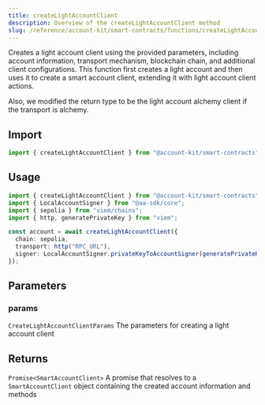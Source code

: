 ```yaml
---
title: createLightAccountClient
description: Overview of the createLightAccountClient method
slug: /reference/account-kit/smart-contracts/functions/createLightAccountClient
---
```



Creates a light account client using the provided parameters, including account information, transport mechanism, blockchain chain, and additional client configurations. This function first creates a light account and then uses it to create a smart account client, extending it with light account client actions.

Also, we modified the return type to be the light account alchemy client if the transport is alchemy.

## Import

```ts
import { createLightAccountClient } from "@account-kit/smart-contracts";
```

## Usage

```ts
import { createLightAccountClient } from "@account-kit/smart-contracts";
import { LocalAccountSigner } from "@aa-sdk/core";
import { sepolia } from "viem/chains";
import { http, generatePrivateKey } from "viem";

const account = await createLightAccountClient({
  chain: sepolia,
  transport: http("RPC_URL"),
  signer: LocalAccountSigner.privateKeyToAccountSigner(generatePrivateKey()),
});
```

## Parameters

### params

`CreateLightAccountClientParams`
The parameters for creating a light account client

## Returns

`Promise<SmartAccountClient>`
A promise that resolves to a `SmartAccountClient` object containing the created account information and methods
